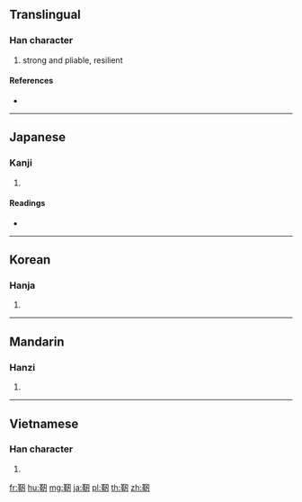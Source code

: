 {{character info/new}}
{{also|韌|靱}}
==Translingual==

===Han character===
{{Han char|rn=177|rad=革|as=03|sn=12|four=|canj=TJSHI}}

# strong and pliable, resilient

====References====
* {{Han ref|kx=1385.060|dkj=42715|dj=1899.200|hdz=74327.030|uh=976D|ud=38765}}

----

==Japanese==

===Kanji===
{{ja-kanji|grade=|rs=革03}}

# {{defn|lang=ja|sort=革03}}

====Readings====
* {{ja-readings|on=[[じん]] (jin)|kun=[[しなやか]] (shinayaka), [[うつぼ]] (utsubo), [[ゆぎ]] (yugi)}}

----

==Korean==

===Hanja===
{{ko-hanja|hangeul=인|eumhun=|rv=in|mr=in|y=in}}

# {{defn|lang=ko|sort=革03}}

----

==Mandarin==

===Hanzi===
{{cmn-hanzi|pin=[[rèn]] ([[ren4]])|wg=jen<sup>4</sup>}}

# {{defn|lang=cmn|sort=革03}}

----

==Vietnamese==

===Han character===
{{vi-hantu|nhẫn|rs=革03}}

# {{defn|vi}}

[[fr:靭]]
[[hu:靭]]
[[mg:靭]]
[[ja:靭]]
[[pl:靭]]
[[th:靭]]
[[zh:靭]]